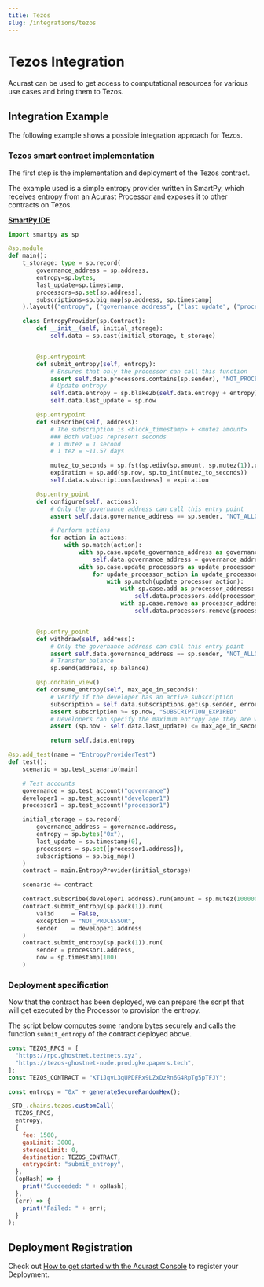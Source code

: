 ```yaml
---
title: Tezos
slug: /integrations/tezos
---
```


# Tezos Integration

Acurast can be used to get access to computational resources for various use cases and bring them to Tezos.

## Integration Example

The following example shows a possible integration approach for Tezos.

### Tezos smart contract implementation

The first step is the implementation and deployment of the Tezos contract.

The example used is a simple entropy provider written in SmartPy, which receives entropy from an Acurast Processor and exposes it to other contracts on Tezos.

[**SmartPy IDE**](https://smartpy.io/ide?cid=QmQqJBcTzvxtELjDJKtrbk3KwuUXYzcxqJAZ4n7QWqjfC8&k=ef7176cc6737527d0616)

```py
import smartpy as sp

@sp.module
def main():
    t_storage: type = sp.record(
        governance_address = sp.address,
        entropy=sp.bytes,
        last_update=sp.timestamp,
        processors=sp.set[sp.address],
        subscriptions=sp.big_map[sp.address, sp.timestamp]
    ).layout(("entropy", ("governance_address", ("last_update", ("processors", "subscriptions")))))

    class EntropyProvider(sp.Contract):
        def __init__(self, initial_storage):
            self.data = sp.cast(initial_storage, t_storage)


        @sp.entrypoint
        def submit_entropy(self, entropy):
            # Ensures that only the processor can call this function
            assert self.data.processors.contains(sp.sender), "NOT_PROCESSOR"
            # Update entropy
            self.data.entropy = sp.blake2b(self.data.entropy + entropy)
            self.data.last_update = sp.now

        @sp.entrypoint
        def subscribe(self, address):
            # The subscription is <block_timestamp> + <mutez amount>
            ### Both values represent seconds
            # 1 mutez = 1 second
            # 1 tez = ~11.57 days

            mutez_to_seconds = sp.fst(sp.ediv(sp.amount, sp.mutez(1)).unwrap_some())
            expiration = sp.add(sp.now, sp.to_int(mutez_to_seconds))
            self.data.subscriptions[address] = expiration

        @sp.entry_point
        def configure(self, actions):
            # Only the governance address can call this entry point
            assert self.data.governance_address == sp.sender, "NOT_ALLOWED"

            # Perform actions
            for action in actions:
                with sp.match(action):
                    with sp.case.update_governance_address as governance_address:
                        self.data.governance_address = governance_address
                    with sp.case.update_processors as update_processor_actions:
                        for update_processor_action in update_processor_actions:
                            with sp.match(update_processor_action):
                                with sp.case.add as processor_address:
                                    self.data.processors.add(processor_address)
                                with sp.case.remove as processor_address:
                                    self.data.processors.remove(processor_address)


        @sp.entry_point
        def withdraw(self, address):
            # Only the governance address can call this entry point
            assert self.data.governance_address == sp.sender, "NOT_ALLOWED"
            # Transfer balance
            sp.send(address, sp.balance)

        @sp.onchain_view()
        def consume_entropy(self, max_age_in_seconds):
            # Verify if the developer has an active subscription
            subscription = self.data.subscriptions.get(sp.sender, error = "NOT_SUBSCRIBED")
            assert subscription >= sp.now, "SUBSCRIPTION_EXPIRED"
            # Developers can specify the maximum entropy age they are willing to accept
            assert (sp.now - self.data.last_update) <= max_age_in_seconds, "ENTROPY_TOO_OLD"

            return self.data.entropy

@sp.add_test(name = "EntropyProviderTest")
def test():
    scenario = sp.test_scenario(main)

    # Test accounts
    governance = sp.test_account("governance")
    developer1 = sp.test_account("developer1")
    processor1 = sp.test_account("processor1")

    initial_storage = sp.record(
        governance_address = governance.address,
        entropy = sp.bytes("0x"),
        last_update = sp.timestamp(0),
        processors = sp.set([processor1.address]),
        subscriptions = sp.big_map()
    )
    contract = main.EntropyProvider(initial_storage)

    scenario += contract

    contract.subscribe(developer1.address).run(amount = sp.mutez(1000000))
    contract.submit_entropy(sp.pack(1)).run(
        valid     = False,
        exception = "NOT_PROCESSOR",
        sender    = developer1.address
    )
    contract.submit_entropy(sp.pack(1)).run(
        sender = processor1.address,
        now = sp.timestamp(100)
    )
```

### Deployment specification

Now that the contract has been deployed, we can prepare the script that will get executed by the Processor to provision the entropy.

The script below computes some random bytes securely and calls the function `submit_entropy` of the contract deployed above.

<RunnableCode>

```javascript title="DeploymentLogic.js"
const TEZOS_RPCS = [
  "https://rpc.ghostnet.teztnets.xyz",
  "https://tezos-ghostnet-node.prod.gke.papers.tech",
];
const TEZOS_CONTRACT = "KT1JqvL3qUPDFRx9LZxDzRn6G4RpTg5pTFJY";

const entropy = "0x" + generateSecureRandomHex();

_STD_.chains.tezos.customCall(
  TEZOS_RPCS,
  entropy,
  {
    fee: 1500,
    gasLimit: 3000,
    storageLimit: 0,
    destination: TEZOS_CONTRACT,
    entrypoint: "submit_entropy",
  },
  (opHash) => {
    print("Succeeded: " + opHash);
  },
  (err) => {
    print("Failed: " + err);
  }
);
```

</RunnableCode>
<div class="padding-vert--md"></div>

## Deployment Registration

Check out [How to get started with the Acurast Console](/developers/get-started) to register your Deployment.
